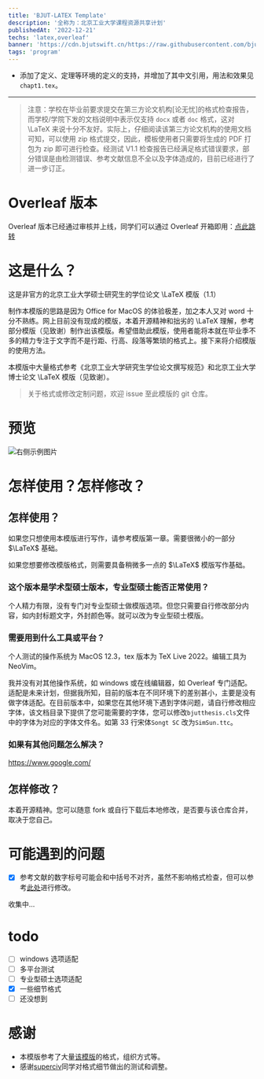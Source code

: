 ```yaml
---
title: 'BJUT-LATEX Template'
description: '全称为：北京工业大学课程资源共享计划'
publishedAt: '2022-12-21'
techs: 'latex,overleaf'
banner: 'https://cdn.bjutswift.cn/https://raw.githubusercontent.com/bjut-swift/swift-image-hosting/main/swift-nest/post/latex.png'
tags: 'program'
---
```


- 添加了定义、定理等环境的定义的支持，并增加了其中文引用，用法和效果见`chapt1.tex`。

---

> 注意：学校在毕业前要求提交在第三方论文机构[论无忧]的格式检查报告，而学校/学院下发的文档说明中表示仅支持 `docx` 或者 `doc` 格式，这对 <LaTeX>\LaTeX</LaTeX> 来说十分不友好。实际上，仔细阅读该第三方论文机构的使用文档可知，可以使用 zip 格式提交，因此，模板使用者只需要将生成的 PDF 打包为 zip 即可进行检查。经测试 V1.1 检查报告已经满足格式错误要求，部分错误是由检测错误、参考文献信息不全以及字体造成的，目前已经进行了进一步订正。

# Overleaf 版本

Overleaf 版本已经通过审核并上线，同学们可以通过 Overleaf 开箱即用：[点此跳转](https://www.overleaf.com/latex/templates/bjutthesis/wcrpmvdkdnjs)

# 这是什么？

这是非官方的北京工业大学硕士研究生的学位论文 <LaTeX>\LaTeX</LaTeX> 模版（1.1）

制作本模版的思路是因为 Office for MacOS 的体验极差，加之本人又对 word 十分不熟练。网上目前没有现成的模版，本着开源精神和拙劣的 <LaTeX>\LaTeX</LaTeX> 理解，参考部分模版（见致谢）制作出该模版。希望借助此模版，使用者能将本就在毕业季不多的精力专注于文字而不是行距、行高、段落等繁琐的格式上。接下来将介绍模版的使用方法。

本模版中大量格式参考《北京工业大学研究生学位论文撰写规范》和北京工业大学博士论文 <LaTeX>\LaTeX</LaTeX> 模版（见致谢）。

> 关于格式或修改定制问题，欢迎 issue 至此模版的 git 仓库。

# 预览

<Image
  src='https://cdn.bjutswift.cn/https://github.com/bjut-swift/swift-image-hosting/blob/main/swift-nest/post/latex.png'
  alt='右侧示例图片'
  width={600}
  height={500}
  useSkeleton
  className='my-4 w-full rounded-lg shadow-lg'
/>

# 怎样使用？怎样修改？

## 怎样使用？

如果您只想使用本模版进行写作，请参考模版第一章。需要很微小的一部分 $\LaTeX$ 基础。

如果您想要修改模版格式，则需要具备稍微多一点的 $\LaTeX$ 模版写作基础。

### 这个版本是学术型硕士版本，专业型硕士能否正常使用？

个人精力有限，没有专门对专业型硕士做模版选项。但您只需要自行修改部分内容，如内封标题文字，外封颜色等。就可以改为专业型硕士模版。

### 需要用到什么工具或平台？

个人测试的操作系统为 MacOS 12.3，tex 版本为 TeX Live 2022。编辑工具为 NeoVim。

我并没有对其他操作系统，如 windows 或在线编辑器，如 Overleaf 专门适配。适配是未来计划，但据我所知，目前的版本在不同环境下的差别甚小，主要是没有做字体适配。在目前版本中，如果您在其他环境下遇到字体问题，请自行修改相应字体，该文档目录下提供了您可能需要的字体，您可以修改`bjutthesis.cls`文件中的字体为对应的字体文件名。如第 33 行宋体`Songt SC` 改为`SimSun.ttc`。

### 如果有其他问题怎么解决？

https://www.google.com/

## 怎样修改？

本着开源精神。您可以随意 fork 或自行下载后本地修改，是否要与该仓库合并，取决于您自己。

# 可能遇到的问题

- [x] 参考文献的数字标号可能会和中括号不对齐，虽然不影响格式检查，但可以参考[此处](https://github.com/PEKEW/BJUTLATEX/issues/5#issue-2087856053)进行修改。

收集中...

# todo

- [ ] windows 选项适配
- [ ] 多平台测试
- [ ] 专业型硕士选项适配
- [x] 一些细节格式
- [ ] 还没想到

# 感谢

- 本模版参考了大量[该模版](https://github.com/fisherxt/bjutthesis)的格式，组织方式等。
- 感谢[superciv](https://github.com/superciv)同学对格式细节做出的测试和调整。
